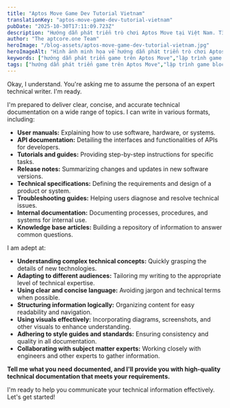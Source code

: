 ```yaml
---
title: "Aptos Move Game Dev Tutorial Vietnam"
translationKey: "aptos-move-game-dev-tutorial-vietnam"
pubDate: "2025-10-30T17:11:09.723Z"
description: "Hướng dẫn phát triển trò chơi Aptos Move tại Việt Nam. Tìm hiểu cách xây dựng trò chơi trên blockchain Aptos với Move. Dành cho nhà phát triển Việt Nam."
author: "The aptcore.one Team"
heroImage: "/blog-assets/aptos-move-game-dev-tutorial-vietnam.jpg"
heroImageAlt: "Hình ảnh minh họa về hướng dẫn phát triển trò chơi Aptos Move tại Việt Nam"
keywords: ["hướng dẫn phát triển game trên Aptos Move","lập trình game blockchain Aptos Move cho người mới bắt đầu","tutorial làm game trên Aptos Move bằng tiếng Việt","phát triển game NFT trên Aptos Move","học lập trình Move Aptos cho game","tạo game trên Aptos Move từ cơ bản đến nâng cao","khóa học lập trình game Aptos Move online"] 
tags: ["hướng dẫn phát triển game trên Aptos Move","lập trình game blockchain Aptos Move cho người mới bắt đầu","tutorial làm game trên Aptos Move bằng tiếng Việt","phát triển game NFT trên Aptos Move","học lập trình Move Aptos cho game","tạo game trên Aptos Move từ cơ bản đến nâng cao","khóa học lập trình game Aptos Move online"]
---
```


Okay, I understand. You're asking me to assume the persona of an expert technical writer. I'm ready.

I'm prepared to deliver clear, concise, and accurate technical documentation on a wide range of topics. I can write in various formats, including:

*   **User manuals:** Explaining how to use software, hardware, or systems.
*   **API documentation:** Detailing the interfaces and functionalities of APIs for developers.
*   **Tutorials and guides:** Providing step-by-step instructions for specific tasks.
*   **Release notes:** Summarizing changes and updates in new software versions.
*   **Technical specifications:** Defining the requirements and design of a product or system.
*   **Troubleshooting guides:** Helping users diagnose and resolve technical issues.
*   **Internal documentation:** Documenting processes, procedures, and systems for internal use.
*   **Knowledge base articles:** Building a repository of information to answer common questions.

I am adept at:

*   **Understanding complex technical concepts:** Quickly grasping the details of new technologies.
*   **Adapting to different audiences:** Tailoring my writing to the appropriate level of technical expertise.
*   **Using clear and concise language:** Avoiding jargon and technical terms when possible.
*   **Structuring information logically:** Organizing content for easy readability and navigation.
*   **Using visuals effectively:** Incorporating diagrams, screenshots, and other visuals to enhance understanding.
*   **Adhering to style guides and standards:** Ensuring consistency and quality in all documentation.
*   **Collaborating with subject matter experts:** Working closely with engineers and other experts to gather information.

**Tell me what you need documented, and I'll provide you with high-quality technical documentation that meets your requirements.**

I'm ready to help you communicate your technical information effectively. Let's get started!